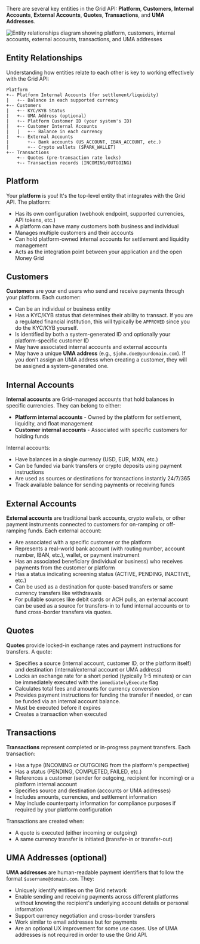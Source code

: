There are several key entities in the Grid API: **Platform**, **Customers**, **Internal Accounts**, **External Accounts**, **Quotes**, **Transactions**, and **UMA Addresses**.

<Frame>
<img src="/images/entities.png" alt="Entity relationships diagram showing platform, customers, internal accounts, external accounts, transactions, and UMA addresses" />
</Frame>

## Entity Relationships

Understanding how entities relate to each other is key to working effectively with the Grid API:

```
Platform
+-- Platform Internal Accounts (for settlement/liquidity)
|   +-- Balance in each supported currency
+-- Customers
|   +-- KYC/KYB Status
|   +-- UMA Address (optional)
|   +-- Platform Customer ID (your system's ID)
|   +-- Customer Internal Accounts
|   |   +-- Balance in each currency
|   +-- External Accounts
|       +-- Bank accounts (US_ACCOUNT, IBAN_ACCOUNT, etc.)
|       +-- Crypto wallets (SPARK_WALLET)
+-- Transactions
    +-- Quotes (pre-transaction rate locks)
    +-- Transaction records (INCOMING/OUTGOING)
```

## Platform

Your **platform** is you! It's the top-level entity that integrates with the Grid API. The platform:

- Has its own configuration (webhook endpoint, supported currencies, API tokens, etc.)
- A platform can have many customers both business and individual
- Manages multiple customers and their accounts
- Can hold platform-owned internal accounts for settlement and liquidity management
- Acts as the integration point between your application and the open Money Grid

## Customers

**Customers** are your end users who send and receive payments through your platform. Each customer:

- Can be an individual or business entity
- Has a KYC/KYB status that determines their ability to transact. If you are a regulated financial institution, this will typically be `APPROVED` since you do the KYC/KYB yourself.
- Is identified by both a system-generated ID and optionally your platform-specific customer ID
- May have associated internal accounts and external accounts
- May have a unique **UMA address** (e.g., `$john.doe@yourdomain.com`). If you don't assign an UMA address when creating a customer, they will be assigned a system-generated one.

## Internal Accounts

**Internal accounts** are Grid-managed accounts that hold balances in specific currencies. They can belong to either:

- **Platform internal accounts** - Owned by the platform for settlement, liquidity, and float management
- **Customer internal accounts** - Associated with specific customers for holding funds

Internal accounts:
- Have balances in a single currency (USD, EUR, MXN, etc.)
- Can be funded via bank transfers or crypto deposits using payment instructions
- Are used as sources or destinations for transactions instantly 24/7/365
- Track available balance for sending payments or receiving funds

## External Accounts

**External accounts** are traditional bank accounts, crypto wallets, or other payment instruments connected to customers
for on-ramping or off-ramping funds. Each external account:

- Are associated with a specific customer or the platform
- Represents a real-world bank account (with routing number, account number, IBAN, etc.), wallet, or payment instrument
- Has an associated beneficiary (individual or business) who receives payments from the customer or platform
- Has a status indicating screening status (ACTIVE, PENDING, INACTIVE, etc.)
- Can be used as a destination for quote-based transfers or same currency transfers like withdrawals
- For pullable sources like debit cards or ACH pulls, an external account can be used as a source for transfers-in to
  fund internal accounts or to fund cross-border transfers via quotes.

## Quotes

**Quotes** provide locked-in exchange rates and payment instructions for transfers. A quote:

- Specifies a source (internal account, customer ID, or the platform itself) and destination (internal/external account or UMA address)
- Locks an exchange rate for a short period (typically 1-5 minutes) or can be immediately executed with the `immediatelyExecute` flag
- Calculates total fees and amounts for currency conversion
- Provides payment instructions for funding the transfer if needed, or can be funded via an internal account balance.
- Must be executed before it expires
- Creates a transaction when executed

## Transactions

**Transactions** represent completed or in-progress payment transfers. Each transaction:

- Has a type (INCOMING or OUTGOING from the platform's perspective)
- Has a status (PENDING, COMPLETED, FAILED, etc.)
- References a customer (sender for outgoing, recipient for incoming) or a platform internal account
- Specifies source and destination (accounts or UMA addresses)
- Includes amounts, currencies, and settlement information
- May include counterparty information for compliance purposes if required by your platform configuration

Transactions are created when:
- A quote is executed (either incoming or outgoing)
- A same currency transfer is initiated (transfer-in or transfer-out)

## UMA Addresses (optional)

**UMA addresses** are human-readable payment identifiers that follow the format `$username@domain.com`. They:

- Uniquely identify entities on the Grid network
- Enable sending and receiving payments across different platforms without knowing the recipient's underlying account details or personal information
- Support currency negotiation and cross-border transfers
- Work similar to email addresses but for payments
- Are an optional UX improvement for some use cases. Use of UMA addresses is not required in order to use the Grid API.


